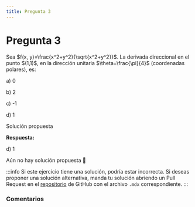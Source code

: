 ```yaml
---
title: Pregunta 3
---
```



# Pregunta 3

<div className="exercise">
Sea $f(x, y)=\frac{x^2+y^2}{\sqrt{x^2+y^2}}$. La derivada direccional en el punto $(1,1)$, en la dirección unitaria $\theta=\frac{\pi}{4}$ (coordenadas polares), es:

a) 0

b) 2

c) -1

d) 1
</div>

<MDXDetails>
<summary>Solución propuesta</summary>

<div className="exercise">

**Respuesta:**

d) 1

Aún no hay solución propuesta 🥲
</div>

:::info
Si este ejercicio tiene una solución, podría estar incorrecta. Si deseas proponer una solución alternativa, manda tu solución abriendo
un Pull Request en el [repositorio](https://github.com/crow-rojas/apuntes-fundamentals/pulls) de GitHub con el archivo
`.mdx` correspondiente.
:::

</MDXDetails>

### Comentarios

<Disqus
  url="https://crow-rojas.github.io/apuntes-fundamentals/docs/mathematics/calculus-1-2-3/exercises/2019-2/p03"
  identifier="docs/mathematics/calculus-1-2-3/exercises/2019-2/p03"
  title="2019-2 Cálculo I, II y III - Pregunta 03"
/>
